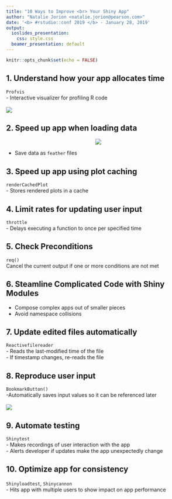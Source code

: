 ---
title: "10 Ways to Improve <br> Your Shiny App"
author: "Natalie Jorion <natalie.jorion@pearson.com>"
date: '<b> #rstudio::conf 2019 </b> - January 28, 2019'
output:
  ioslides_presentation:
    css: style.css
  beamer_presentation: default
---

```{r setup, include=FALSE}
knitr::opts_chunk$set(echo = FALSE)
```
## 1. Understand how your app allocates time
`Profvis`  <br>
- Interactive visualizer for profiling R code <br><br>
![](Provis.png)

## 2. Speed up app when loading data
<center> ![](Feather.jpg) </center>
- Save data as `feather` files

## 3. Speed up app using plot caching
 `renderCachedPlot` <br>
- Stores rendered plots in a cache

## 4. Limit rates for updating user input
 `throttle`  <br>
- Delays executing a function to once per specified time

## 5. Check Preconditions
`req()` <br>
Cancel the current output if one or more conditions are not met  

## 6. Steamline Complicated Code with Shiny Modules
- Compose complex apps out of smaller pieces
- Avoid namespace collisions

## 7. Update edited files automatically
`Reactivefilereader` <br>
- Reads the last-modified time of the file <br>
- If timestamp changes, re-reads the file

## 8. Reproduce user input
`BookmarkButton()` <br>
-Automatically saves input values so it can be referenced later <br><br>
![](bookmark.png)

## 9. Automate testing
`Shinytest` <br>
- Makes recordings of user interaction with the app <br>
- Alerts developer if updates make the app unexpectedly change

## 10. Optimize app for consistency
`Shinyloadtest`, `Shinycannon` <br>
- Hits app with multiple users to show impact on app performance
